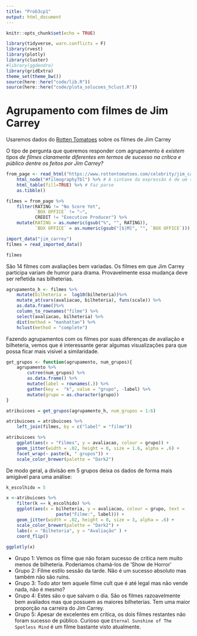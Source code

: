 ```yaml
---
title: "Prob3cp1"
output: html_document
---
```



```r
knitr::opts_chunk$set(echo = TRUE)
```

```r
library(tidyverse, warn.conflicts = F)
library(rvest)
library(plotly)
library(cluster)
#library(ggdendro)
library(gridExtra)
theme_set(theme_bw())
source(here::here("code/lib.R"))
source(here::here("code/plota_solucoes_hclust.R"))


```

# Agrupamento com filmes de Jim Carrey

Usaremos dados do [Rotten Tomatoes](https://www.rottentomatoes.com) sobre os filmes de Jim Carrey 

O tipo de pergunta que queremos responder com agrupamento é _existem tipos de filmes claramente diferentes em termos de sucesso na crítica e público dentre os feitos por Jim Carrey?_

```r
from_page <- read_html("https://www.rottentomatoes.com/celebrity/jim_carrey/") %>% 
    html_node("#filmographyTbl") %>% # A sintaxe da expressão é de um seletor à lá JQuery: https://rdrr.io/cran/rvest/man/html_nodes.html 
    html_table(fill=TRUE) %>% # Faz parse
    as.tibble()

filmes = from_page %>% 
    filter(RATING != "No Score Yet", 
           `BOX OFFICE` != "—", 
           CREDIT != "Executive Producer") %>%
    mutate(RATING = as.numeric(gsub("%", "", RATING)), 
           `BOX OFFICE` = as.numeric(gsub("[$|M]", "", `BOX OFFICE`)))

import_data("jim_carrey")
filmes = read_imported_data()
```

```r
filmes
```

São 14 filmes com avaliações bem variadas. Os filmes em que Jim Carrey participa variam de humor para drama. Provavelmente essa mudança deve ser refletida nas bilheterias.

```r
agrupamento_h <- filmes %>% 
    mutate(bilheteria =  log10(bilheteria))%>%
    mutate_at(vars(avaliacao, bilheteria), funs(scale)) %>%
    as.data.frame()%>% 
    column_to_rownames("filme") %>% 
    select(avaliacao, bilheteria) %>%
    dist(method = "manhattan") %>% 
    hclust(method = "complete")
```

Fazendo agrupamentos com os filmes por suas diferenças de avaliação e bilheteria, vemos que é interessante gerar algumas visualizações para que possa ficar mais visível a similaridade. 

```r
get_grupos <- function(agrupamento, num_grupos){
    agrupamento %>% 
        cutree(num_grupos) %>% 
        as.data.frame() %>% 
        mutate(label = rownames(.)) %>% 
        gather(key =  "k", value = "grupo", -label) %>% 
        mutate(grupo = as.character(grupo))
}

atribuicoes = get_grupos(agrupamento_h, num_grupos = 1:6)

atribuicoes = atribuicoes %>% 
    left_join(filmes, by = c("label" = "filme"))   

atribuicoes %>% 
    ggplot(aes(x = "Filmes", y = avaliacao, colour = grupo)) + 
    geom_jitter(width = .02, height = 0, size = 1.6, alpha = .6) + 
    facet_wrap(~ paste(k, " grupos")) + 
    scale_color_brewer(palette = "Dark2")

```

De modo geral, a divisão em 5 grupos deixa os dados de forma mais amigável para uma análise:

```r
k_escolhido = 5

x <-atribuicoes %>% 
    filter(k == k_escolhido) %>% 
    ggplot(aes(x = bilheteria, y = avaliacao, colour = grupo, text =
                   paste("Filme:", label))) + 
    geom_jitter(width = .02, height = 0, size = 3, alpha = .6) + 
    scale_color_brewer(palette = "Dark2") + 
    labs(x = "Bilheteria", y = "Avaliação" ) +
    coord_flip()
    
ggplotly(x)
```

- Grupo 1: Vemos os filme que não foram sucesso de crítica nem muito menos de bilheteria. Poderiamos chamá-los de 'Show de Horror'
- Grupo 2: Filme estilo sessão da tarde. Não é um sucesso absoluto mas também não são ruins. 
- Grupo 3: Todo ator tem aquele filme cult que é até legal mas não vende nada, não é mesmo? 
- Grupo 4: Estes são o que salvam o dia. São os filmes razoavelmente bem avaliados mas que possuem as maiores bilheterias. Tem uma maior proporção na carreira do Jim Carrey.
- Grupo 5: Apesar de excelentes em crítica, os dois filmes restantes não foram sucesso de público. Curioso que `Eternal Sunshine of The Spotless Mind` é um filme bastante visto atualmente. 
